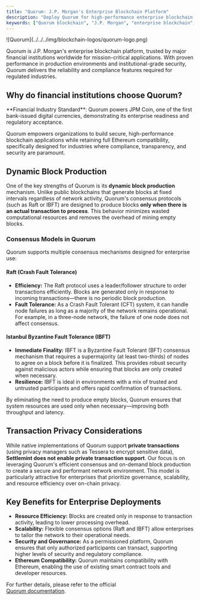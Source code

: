 ```yaml
---
title: "Quorum: J.P. Morgan's Enterprise Blockchain Platform"
description: "Deploy Quorum for high-performance enterprise blockchain networks. Compare Quorum's privacy features, dynamic block production, and institutional-grade security."
keywords: ["Quorum blockchain", "J.P. Morgan", "enterprise blockchain", "privacy", "IBFT consensus", "Raft", "financial services"]
---
```



<div className="flex items-start gap-6 mb-8">
  <div className="flex-shrink-0 w-16">
    ![Quorum](../../../img/blockchain-logos/quorum-logo.png)
  </div>
  <div className="flex-1">
    <p className="text-lg mb-4">
      Quorum is J.P. Morgan's enterprise blockchain platform, trusted by major financial institutions worldwide for mission-critical applications. With proven performance in production environments and institutional-grade security, Quorum delivers the reliability and compliance features required for regulated industries.
    </p>
  </div>
</div>

## Why do financial institutions choose Quorum?

<Cards>
  <Card title="Proven at Scale" description="Battle-tested by J.P. Morgan and global banks for high-volume transaction processing, trade finance, and settlement systems." />
  <Card title="Regulatory Compliance" description="Built-in features for financial regulations, audit trails, and compliance reporting required by banking and securities industries." />
  <Card title="Enterprise Privacy" description="Advanced privacy features enable confidential transactions while maintaining transparency for authorized participants." />
  <Card title="Institutional Support" description="Backed by ConsenSys with enterprise support, professional services, and long-term roadmap commitment." />
</Cards>

<Callout type="info">
  **Financial Industry Standard**: Quorum powers JPM Coin, one of the first bank-issued digital currencies, demonstrating its enterprise readiness and regulatory acceptance.
</Callout>

Quorum empowers organizations to build secure, high-performance blockchain applications while retaining full Ethereum compatibility, specifically designed for industries where compliance, transparency, and security are paramount.

## Dynamic Block Production

One of the key strengths of Quorum is its **dynamic block production** mechanism. Unlike public blockchains that generate blocks at fixed intervals regardless of network activity, Quorum's consensus protocols (such as Raft or IBFT) are designed to produce blocks **only when there is an actual transaction to process**. This behavior minimizes wasted computational resources and removes the overhead of mining empty blocks.

### Consensus Models in Quorum

Quorum supports multiple consensus mechanisms designed for enterprise use:

#### Raft (Crash Fault Tolerance)
- **Efficiency:** The Raft protocol uses a leader/follower structure to order transactions efficiently. Blocks are generated only in response to incoming transactions—there is no periodic block production.
- **Fault Tolerance:** As a Crash Fault Tolerant (CFT) system, it can handle node failures as long as a majority of the network remains operational. For example, in a three-node network, the failure of one node does not affect consensus.

#### Istanbul Byzantine Fault Tolerance (IBFT)
- **Immediate Finality:** IBFT is a Byzantine Fault Tolerant (BFT) consensus mechanism that requires a supermajority (at least two-thirds) of nodes to agree on a block before it is finalized. This provides robust security against malicious actors while ensuring that blocks are only created when necessary.
- **Resilience:** IBFT is ideal in environments with a mix of trusted and untrusted participants and offers rapid confirmation of transactions.

By eliminating the need to produce empty blocks, Quorum ensures that system resources are used only when necessary—improving both throughput and latency.

## Transaction Privacy Considerations

While native implementations of Quorum support **private transactions** (using privacy managers such as Tessera to encrypt sensitive data), **Settlemint does not enable private transaction support**. Our focus is on leveraging Quorum's efficient consensus and on-demand block production to create a secure and performant network environment. This model is particularly attractive for enterprises that prioritize governance, scalability, and resource efficiency over on-chain privacy.

## Key Benefits for Enterprise Deployments

- **Resource Efficiency:** Blocks are created only in response to transaction activity, leading to lower processing overhead.
- **Scalability:** Flexible consensus options (Raft and IBFT) allow enterprises to tailor the network to their operational needs.
- **Security and Governance:** As a permissioned platform, Quorum ensures that only authorized participants can transact, supporting higher levels of security and regulatory compliance.
- **Ethereum Compatibility:** Quorum maintains compatibility with Ethereum, enabling the use of existing smart contract tools and developer resources.

For further details, please refer to the official  
[Quorum documentation](https://consensys.net/docs/quorum/).

